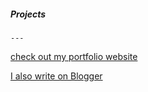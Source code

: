 ##### Projects 

    ---

 [check out  my portfolio website](https://flyingsonu122.github.io/)

 [I also write on Blogger](https://singlebucks.blogspot.com/)



